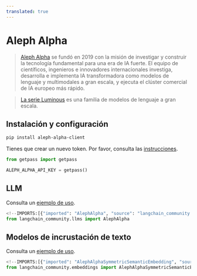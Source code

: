 ```yaml
---
translated: true
---
```


# Aleph Alpha

>[Aleph Alpha](https://docs.aleph-alpha.com/) se fundó en 2019 con la misión de investigar y construir la tecnología fundamental para una era de IA fuerte. El equipo de científicos, ingenieros e innovadores internacionales investiga, desarrolla e implementa IA transformadora como modelos de lenguaje y multimodales a gran escala, y ejecuta el clúster comercial de IA europeo más rápido.

>[La serie Luminous](https://docs.aleph-alpha.com/docs/introduction/luminous/) es una familia de modelos de lenguaje a gran escala.

## Instalación y configuración

```bash
pip install aleph-alpha-client
```

Tienes que crear un nuevo token. Por favor, consulta las [instrucciones](https://docs.aleph-alpha.com/docs/account/#create-a-new-token).

```python
from getpass import getpass

ALEPH_ALPHA_API_KEY = getpass()
```

## LLM

Consulta un [ejemplo de uso](/docs/integrations/llms/aleph_alpha).

```python
<!--IMPORTS:[{"imported": "AlephAlpha", "source": "langchain_community.llms", "docs": "https://api.python.langchain.com/en/latest/llms/langchain_community.llms.aleph_alpha.AlephAlpha.html", "title": "Aleph Alpha"}]-->
from langchain_community.llms import AlephAlpha
```

## Modelos de incrustación de texto

Consulta un [ejemplo de uso](/docs/integrations/text_embedding/aleph_alpha).

```python
<!--IMPORTS:[{"imported": "AlephAlphaSymmetricSemanticEmbedding", "source": "langchain_community.embeddings", "docs": "https://api.python.langchain.com/en/latest/embeddings/langchain_community.embeddings.aleph_alpha.AlephAlphaSymmetricSemanticEmbedding.html", "title": "Aleph Alpha"}, {"imported": "AlephAlphaAsymmetricSemanticEmbedding", "source": "langchain_community.embeddings", "docs": "https://api.python.langchain.com/en/latest/embeddings/langchain_community.embeddings.aleph_alpha.AlephAlphaAsymmetricSemanticEmbedding.html", "title": "Aleph Alpha"}]-->
from langchain_community.embeddings import AlephAlphaSymmetricSemanticEmbedding, AlephAlphaAsymmetricSemanticEmbedding
```

